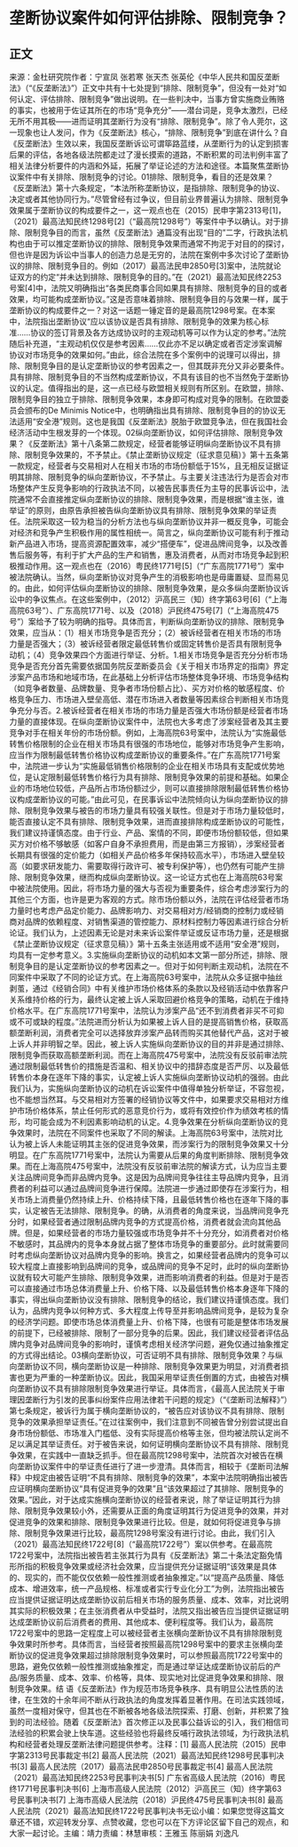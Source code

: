 # 垄断协议案件如何评估排除、限制竞争？
## 正文
来源：金杜研究院作者：宁宣凤 张若寒 张天杰 张英伦《中华人民共和国反垄断法》（“《反垄断法》”）正文中共有十七处提到“排除、限制竞争”，但没有一处对“如何认定、评估排除、限制竞争”做出说明。在一些判决中，当事方曾实施商业贿赂的事实，也被用于佐证其所在的市场“竞争充分”——潜台词是，竞争太激烈，已经无所不用其极——进而证明其垄断行为没有“排除、限制竞争”。除了令人莞尔，这一现象也让人发问，作为《反垄断法》核心，“排除、限制竞争”到底在讲什么？自《反垄断法》生效以来，我国反垄断诉讼可谓筚路蓝缕，从垄断行为的认定到损害后果的评估，各地各级法院都走过了漫长摸索的道路，不断积累的司法判例丰富了相关法律分析要件的内涵和外延，拓展了举证论述的方法和途径。本篇聚焦垄断协议案件中有关排除、限制竞争的讨论。01排除、限制竞争，看目的还是效果？《反垄断法》第十六条规定，“本法所称垄断协议，是指排除、限制竞争的协议、决定或者其他协同行为。”尽管曾经有过争议，但目前业界普遍认为排除、限制竞争效果属于垄断协议的构成要件之一，这一观点也在（2015）民申字第2313号[1]，（2021）最高法知民终1298号[2]（“最高院1298号”）等案件中予以确认。对于排除、限制竞争目的而言，虽然《反垄断法》通篇没有出现“目的”二字，行政执法机构也由于可以推定垄断协议的排除、限制竞争效果而通常不拘泥于对目的的探讨，但也许是因为诉讼中当事人的创造力总是无穷的，法院在案例中多次讨论了垄断协议的排除、限制竞争目的。例如（2017）最高法民申2850号[3]案中，法院就论证双方的约定“并未达到排除、限制竞争的目的。”在（2021）最高法知民终2253号案[4]中，法院又明确指出“各类民商事合同如果具有排除、限制竞争的目的或者效果，均可能构成垄断协议。”这是否意味着排除、限制竞争目的与效果一样，属于垄断协议的构成要件之一？对这一话题一锤定音的是最高院1298号案。在本案中，法院指出垄断协议“应以该协议是否具有排除、限制竞争的效果为核心标准……协议的签订背景及各方达成协议时的主观动机等可以作为认定的参考。”法院随后补充道，“主观动机仅仅是参考因素……仅此亦不足以确定或者否定涉案调解协议对市场竞争的效果如何。”由此，综合法院在多个案例中的说理可以得出，排除、限制竞争目的是认定垄断协议的参考因素之一，但其既非充分又非必要条件。具有排除、限制竞争目的不当然构成垄断协议，不具有该目的也不当然免于垄断协议的认定。值得指出的是，这一点已经与欧盟相关规则有所区别。在欧盟，排除、限制竞争目的独立于排除、限制竞争效果，本身即可构成对竞争的限制。在欧盟委员会颁布的De Minimis Notice中，也明确指出具有排除、限制竞争目的的协议无法适用“安全港”规则。这也是我国《反垄断法》脱胎于欧盟竞争法，但在我国社会经济活动中生根发芽的一个体现。02纵向垄断协议，如何评估排除、限制竞争效果？《反垄断法》第十八条第二款规定，经营者能够证明纵向垄断协议不具有排除、限制竞争效果的，不予禁止。《禁止垄断协议规定（征求意见稿）》第十五条第一款规定，经营者与交易相对人在相关市场的市场份额低于15%，且无相反证据证明其排除、限制竞争的纵向垄断协议，不予禁止。与主要关注违法行为是否会对市场整体产生反竞争影响的行政执法不同，以被告民事责任为主导的民事诉讼中，法院通常不会直接推定纵向垄断协议的排除、限制竞争效果，而是根据“谁主张，谁举证”的原则，由原告承担被告纵向垄断协议具有排除、限制竞争效果的举证责任。法院采取这一较为稳当的分析方法也与纵向垄断协议并非一概反竞争，可能会对经济和竞争产生积极作用的属性相统一。简言之，纵向垄断协议可能有利于推动新产品进入市场，提高资源配置效率，减少“搭便车”，促进品牌间竞争，以及改善售后服务等，有利于扩大产品的生产和销售，惠及消费者，从而对市场竞争起到积极推动作用。这一观点也在（2016）粤民终1771号[5]（“广东高院1771号”）案中被法院确认。当然，纵向垄断协议对竞争产生的消极影响也是毋庸置疑、显而易见的。由此，如何评估纵向垄断协议的排除、限制竞争效果，是众多纵向垄断协议诉讼中的争议焦点。在这些案例中，（2012）沪高民三（知）终字第63号[6]（“上海高院63号”）、广东高院1771号、以及（2018）沪民终475号[7]（“上海高院475号”）案给予了较为明确的指导。具体而言，判断纵向垄断协议的排除、限制竞争效果，应当从：（1）相关市场竞争是否充分；（2）被诉经营者在相关市场的市场力量是否强大；（3）被诉经营者限定最低转售价或固定转售价是否具有限制竞争动机；（4）竞争效果四个方面进行举证、分析。1.相关市场竞争是否充分分析市场竞争是否充分首先需要依据国务院反垄断委员会《关于相关市场界定的指南》界定涉案产品市场和地域市场，在此基础上分析评估市场整体竞争环境、市场竞争结构（如竞争者数量、品牌数量、竞争者市场份额占比）、买方对价格的敏感程度、价格竞争压力、市场进入壁垒高低、潜在市场进入者数量等因素综合判断相关市场竞争充分与否。2.被诉经营者在相关市场的市场力量是否强大市场份额是经营者市场力量的直接体现。在纵向垄断协议案件中，法院也大多考虑了涉案经营者及其主要竞争对手在相关年份的市场份额。例如，上海高院63号案中，法院认为“实施最低转售价格限制的企业在相关市场具有很强的市场地位，能够对市场竞争产生影响，应当作为限制最低转售价格协议构成垄断协议的重要条件。”在广东高院1771号案中，法院进一步认为“实施最低销售价格限制的企业在相关市场具有支配或优势地位，是认定限制最低转售价格行为具有排除、限制竞争效果的前提和基础。如果企业的市场地位较低，产品所占市场份额过少，则可以直接排除限制最低转售价格协议构成垄断协议的可能。”由此可见，在民事诉讼中法院倾向认为纵向垄断协议的排除、限制竞争效果与被告的市场力量具有较强关联性。但是对于市场力量较低时，能否直接认定不具有排除、限制竞争效果，进而直接排除构成垄断协议的可能性，我们建议持谨慎态度。由于行业、产品、案情的不同，即便市场份额较低，但如果买方对价格不够敏感（如客户自身不承担费用，而是由第三方报销），涉案经营者长期具有很强的定价能力（如相关产品价格多年保持较高水平），市场进入壁垒较高（如要求研发能力、需要取得行政许可、被专利保护等），也仍然有可能产生排除、限制竞争效果，继而构成纵向垄断协议。这一论证方式也在上海高院63号案中被法院使用。因此，将市场力量的强大与否视为重要条件，综合考虑涉案行为的其他三个方面，也许是更为客观的方式。除市场份额以外，法院在评估经营者市场力量时也考虑产品定价能力、品牌影响力、对交易相对方/经销商的控制力或经销商对品牌的依赖程度、对销售渠道的管控能力、原材料控制力等因素进行综合分析论证。我们认为，上述因素无论是对未来诉讼案件举证或反证市场力量，还是根据《禁止垄断协议规定（征求意见稿）》第十五条主张适用或不适用“安全港”规则，均具有一定参考意义。3.实施纵向垄断协议的动机如本文第一部分所述，排除、限制竞争目的是认定垄断协议的参考因素之一。但对于如何判断主观动机，法院在不同案件中采取了不同的论证方式。在上海高院63号案中，法院从众多证据中抽丝剥茧，通过《经销合同》中有关维护市场价格体系的条款以及经销活动中依靠客户关系维持价格的行为，最终认定被上诉人采取回避价格竞争的策略，动机在于维持价格水平。在广东高院1771号案中，法院认为涉案产品“还不到消费者非买不可抑或不可或缺的程度。”法院进而分析认为如果被上诉人目的是提高销售价格，获取高额垄断利润，消费者完全可以选择放弃涉案产品转而购买其他替代产品，这对于被上诉人并非明智之举。因此，被上诉人实施纵向垄断协议的目的并非是通过排除、限制竞争而获取高额垄断利润。而在上海高院475号案中，法院没有反驳前审法院通过限制最低转售价的措施是否温和、相关协议中的措辞态度是否严厉、以及最低转售价本身在逐年下降的事实，认定被上诉人实施纵向垄断协议动机的强弱。由此我们认为，实施纵向垄断协议的动机在诉讼案件中值得单独分析举证，不容忽视，也不能想当然耳。与交易相对方签署的经销协议等文件中，如果要求交易相对方维护市场价格体系，禁止任何形式的恶意竞价行为，或将有效控价作为绩效考核的情形，均可能会成为不利因素影响动机的认定。4.竞争效果在分析纵向垄断协议的竞争效果时，法院在不同案件也采取了不同的解读。上海高院63号案中，法院对比认为被上诉人未能证明其主张的促进竞争效果，而涉案行为的限制竞争效果又十分明显。在广东高院1771号案中，法院认为需要从后果的角度判断排除、限制竞争效果。而在上海高院475号案中，法院没有反驳前审法院的解读方式，认为应当主要关注品牌间竞争而非品牌内竞争。这是因为品牌间竞争往往主导品牌内竞争，且消费者的利益可以通过品牌间竞争进行保障。法院进一步通过即使存在涉案行为，相关市场上消费量仍然持续上升、价格持续下降，且最低转售价格也在逐年下降的事实，认定被告无法排除、限制竞争。的确，从消费者的角度来说，当品牌间竞争充分时，如果经营者通过限制品牌内竞争的方式提高价格，消费者就会流向其他品牌。但是，如果经营者的市场力量较强或市场竞争并不十分充分，如消费者对价格不敏感时，其品牌内的竞争本身就占据了整体市场竞争的重要部分。此时就需要同时考虑纵向垄断协议对品牌内竞争的影响。换言之，如果经营者品牌内的竞争可以较大程度上直接影响到品牌间的竞争，或品牌间的竞争不足时，此时的纵向垄断协议就有较大可能产生排除、限制竞争效果，进而影响消费者的利益。但是对于是否可以直接通过市场总体消费量上升、价格下降、以及最低转售价格本身逐年下降的事实，得出纵向垄断协议没有排除、限制竞争的结论，我们建议持谨慎态度。我们认为，品牌内竞争以何种方式、多大程度上传导至并影响品牌间竞争，是较为复杂的经济学问题。即使市场总体消费量上升、价格下降，也很有可能是整体市场发展的前提下，已经被排除、限制了一部分竞争的后果。因此，我们建议经营者评估品牌内竞争对品牌间竞争的影响时，谨慎考虑相关经济学问题，避免仅通过抽象推定的方式得出结论。03横向垄断协议，可否证明不具有排除、限制竞争效果？与纵向垄断协议不同，横向垄断协议是一种排除、限制竞争效果更为明显，对消费者损害也更为严重的一种垄断协议。因此，我国采用举证责任倒置的方式，由被告对横向垄断协议不具有排除限制竞争效果进行举证。具体而言，《最高人民法院关于审理因垄断行为引发的民事纠纷案件应用法律若干问题的规定》（“《垄断司法解释》”）第七条规定，被诉行为属于横向垄断协议的，“被告应对该协议不具有排除、限制竞争的效果承担举证责任。”在过往案例中，我们注意到不同被告曾分别尝试提出自身市场份额低、市场准入门槛低、没有实际提高价格等主张，但均被法院认定尚不足以满足其举证责任。对于被告来说，如何证明横向垄断协议不具有排除、限制竞争效果，在实践中一直缺乏抓手。但在最高院1298号案中，法院首次对被告在横向垄断协议案件中的举证责任进行了进一步澄清。具体而言，相较于《垄断司法解释》中规定由被告证明“不具有排除、限制竞争的效果”，本案中法院明确指出被告应证明横向垄断协议“具有促进竞争的效果”且“该效果超过了其排除、限制竞争的效果。”因此，对于达成实施横向垄断协议的经营者来说，除了举证证明其行为排除、限制竞争效果较小外，还需要从正面的角度证明其行为促进竞争的效果，并对促进竞争的效果和排除、限制竞争效果进行比较。但是，就如何将促进竞争与排除、限制竞争效果进行比较，最高院1298号案没有进行讨论。由此，我们引入（2021）最高法知民终1722号[8]（“最高院1722号”）案以供参考。在最高院1722号案中，法院指出被告若主张其行为具有《反垄断法》第二十条法定豁免情形所指的积极竞争效果或经济社会效果，应当提供充分证据证明“该效果是具体的、现实的，而不能仅仅依赖一般性推测或者抽象推定。”以“提高产品质量、降低成本、增进效率，统一产品规格、标准或者实行专业化分工”为例，法院指出被告应当提供证据证明达成垄断协议前后相关市场的服务质量、成本、效率，对比说明其实际的积极效果；在主张消费者从中受益时，法院又指出被告应当提供证据证明达成垄断协议前后消费者的费用、其他成本、便利程度等。我们认为，最高院1722号案中的思路一定程度上可以被经营者主张横向垄断协议不具有排除限制竞争效果时所参考。具体而言，当经营者按照最高院1298号案中的要求主张横向垄断协议的促进竞争效果超过排除限制竞争效果时，可以参照最高院1722号案中的思路，避免仅依赖一般性推测或抽象推定，而是通过举证达成垄断协议前后的产品/服务质量、成本、效率、价格等，具体、现实地对比促进竞争效果和排除、限制竞争效果。结 语《反垄断法》作为规范市场竞争秩序、具有明显公法性质的法律，在生效的十余年间不断从行政执法的角度发挥着显著作用。在司法实践领域，虽然一度相对保守，但其也在不断被各地各级法院探索、打磨、创新，并积累了独到的司法经验。随着《反垄断法》首次修正以及民事公益诉讼的引入，我们相信司法经验的积累会驶上快车道。这些经验也将最终反哺行政执法领域，为行政执法机构和经营者处理反垄断法律问题提供参考。注释：[1] 最高人民法院（2015）民申字第2313号民事裁定书[2] 最高人民法院（2021）最高法知民终1298号民事判决书[3] 最高人民法院（2017）最高法民申2850号民事裁定书[4] 最高人民法院（2021）最高法知民终2253号民事判决书[5] 广东省高级人民法院（2016）粤民终1771号民事判决书[6] 上海市高级人民法院（2012）沪高民三（知）终字第63号民事判决书[7] 上海市高级人民法院（2018）沪民终475号民事判决书[8] 最高人民法院（2021）最高法知民终1722号民事判决书无讼小编：如果您觉得这篇文章还不错，欢迎转发分享、点赞收藏，您也可以在下方评论区留下自己的观点，和大家一起讨论。主编：靖力责编：林慧审核：王雅玉 陈丽娟 刘逸凡